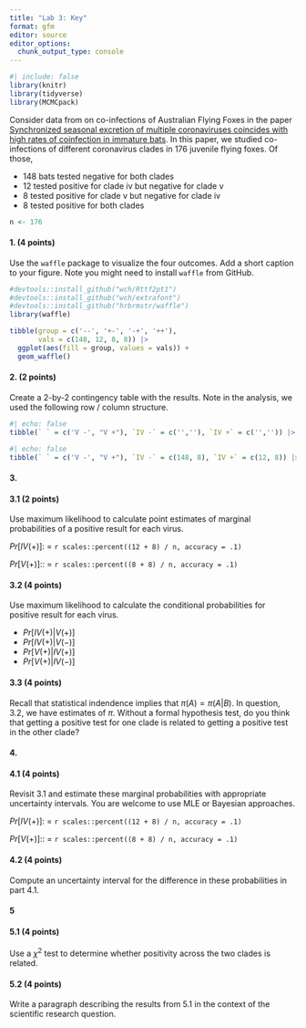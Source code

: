 ```yaml
---
title: "Lab 3: Key"
format: gfm
editor: source
editor_options: 
  chunk_output_type: console
---
```


```r
#| include: false
library(knitr)
library(tidyverse)
library(MCMCpack)

```


Consider data from on co-infections of Australian Flying Foxes in the paper [Synchronized seasonal excretion of multiple coronaviruses coincides with high rates of coinfection in immature bats](https://www.nature.com/articles/s41467-025-61521-7). In this paper, we studied co-infections of different coronavirus clades in 176 juvenile flying foxes. Of those,

- 148 bats tested negative for both clades
- 12 tested positive for clade iv but negative for clade v
- 8 tested positive for clade v but negative for clade iv 
- 8 tested positive for both clades


```r
n <- 176
```

#### 1. (4 points)

Use the `waffle` package to visualize the four outcomes. Add a short caption to your figure. Note you might need to install `waffle` from GitHub.

```r
#devtools::install_github("wch/Rttf2pt1")
#devtools::install_github("wch/extrafont")
#devtools::install_github("hrbrmstr/waffle")
library(waffle)

tibble(group = c('--', '+-', '-+', '++'),
       vals = c(148, 12, 8, 8)) |>
  ggplot(aes(fill = group, values = vals)) +
  geom_waffle()
```


#### 2. (2 points)

Create a 2-by-2 contingency table with the results. Note in the analysis, we used the following row / column structure.


```r
#| echo: false
tibble(` ` = c('V -', "V +"), `IV -` = c('',''), `IV +` = c('','')) |> kable()
```

```r
#| echo: false
tibble(` ` = c('V -', "V +"), `IV -` = c(148, 8), `IV +` = c(12, 8)) |> kable()
```




#### 3. 

#### 3.1 (2 points)

Use maximum likelihood to calculate point estimates of marginal probabilities of a positive result for each virus.

$Pr[IV(+)]:$ = `r scales::percent((12 + 8) / n, accuracy = .1)`

$Pr[V(+)]:$: = `r scales::percent((8 + 8) / n, accuracy = .1)`

#### 3.2 (4 points)

Use maximum likelihood to calculate the conditional probabilities for positive result for each virus.

- $Pr[IV (+) |V(+)]$
- $Pr[IV (+) |V(-)]$
- $Pr[V (+) |IV(+)]$
- $Pr[V (+) |IV(-)]$

#### 3.3 (4 points)

Recall that statistical indendence implies that $\pi(A) = \pi(A|B)$. In question, 3.2, we have estimates of $\pi$. Without a formal hypothesis test, do you think that getting a positive test for one clade is related to getting a positive test in the other clade? 


#### 4. 

#### 4.1 (4 points)

Revisit 3.1 and estimate these marginal probabilities with appropriate uncertainty intervals. You are welcome to use MLE or Bayesian approaches.

$Pr[IV(+)]:$ = `r scales::percent((12 + 8) / n, accuracy = .1)`

$Pr[V(+)]:$: = `r scales::percent((8 + 8) / n, accuracy = .1)`

#### 4.2 (4 points)

Compute an uncertainty interval for the difference in these probabilities in part 4.1.

#### 5 

#### 5.1 (4 points)

Use a $\chi^2$ test to determine whether positivity across the two clades is related.

#### 5.2 (4 points)

Write a paragraph describing the results from 5.1 in the context of the scientific research question.
